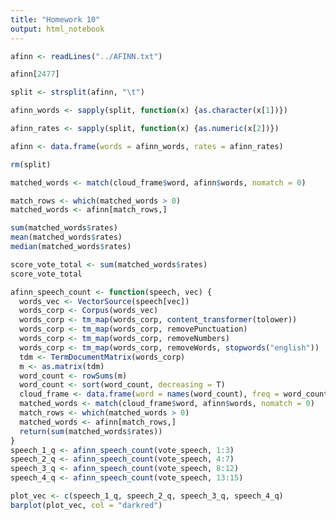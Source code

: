 ```yaml
---
title: "Homework 10"
output: html_notebook
---
```

```r
afinn <- readLines("../AFINN.txt")
```

```r
afinn[2477]
```

```r
split <- strsplit(afinn, "\t")
```

```r
afinn_words <- sapply(split, function(x) {as.character(x[1])})
```

```r
afinn_rates <- sapply(split, function(x) {as.numeric(x[2])})
```

```r
afinn <- data.frame(words = afinn_words, rates = afinn_rates)
```

```r
rm(split)
```

```r
matched_words <- match(cloud_frame$word, afinn$words, nomatch = 0)
```

```r
match_rows <- which(matched_words > 0)
matched_words <- afinn[match_rows,]
```

```r
sum(matched_words$rates)
mean(matched_words$rates)
median(matched_words$rates)
```

```r
score_vote_total <- sum(matched_words$rates)
score_vote_total
```

```r
afinn_speech_count <- function(speech, vec) {
  words_vec <- VectorSource(speech[vec])
  words_corp <- Corpus(words_vec)
  words_corp <- tm_map(words_corp, content_transformer(tolower))
  words_corp <- tm_map(words_corp, removePunctuation)
  words_corp <- tm_map(words_corp, removeNumbers)
  words_corp <- tm_map(words_corp, removeWords, stopwords("english"))
  tdm <- TermDocumentMatrix(words_corp)
  m <- as.matrix(tdm)
  word_count <- rowSums(m)
  word_count <- sort(word_count, decreasing = T)
  cloud_frame <- data.frame(word = names(word_count), freq = word_count)
  matched_words <- match(cloud_frame$word, afinn$words, nomatch = 0)
  match_rows <- which(matched_words > 0)
  matched_words <- afinn[match_rows,]
  return(sum(matched_words$rates))
}
speech_1_q <- afinn_speech_count(vote_speech, 1:3)
speech_2_q <- afinn_speech_count(vote_speech, 4:7)
speech_3_q <- afinn_speech_count(vote_speech, 8:12)
speech_4_q <- afinn_speech_count(vote_speech, 13:15)
```

```r
plot_vec <- c(speech_1_q, speech_2_q, speech_3_q, speech_4_q)
barplot(plot_vec, col = "darkred")
```


